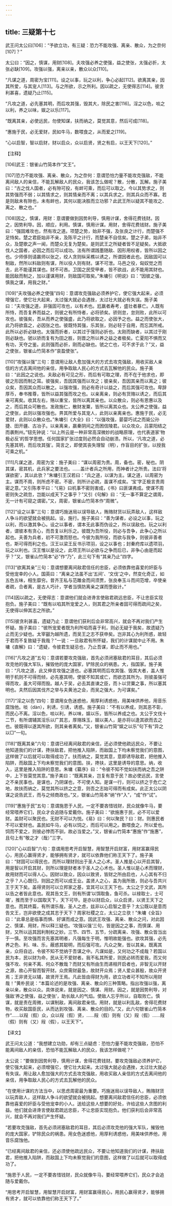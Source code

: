 ```yaml
---
---
---
```

title: 三疑第十七
---




武王问太公曰[106]：“予欲立功，有三疑：恐力不能攻强、离亲、散众，为之奈何[107]？”

太公曰：“因之，慎谋，用财[108]。夫攻强必养之使强，益之使张，太强必折，太张必缺[109]。攻强以强，离亲以亲，散众以众[110]。

“凡谋之道，周密为宝[111]。设之以事，玩之以利，争心必起[112]。欲离其亲，因其所爱，与其宠人[113]。与之所欲，示之所利。因以疏之，无使得志[114]。彼贪利甚喜，遗疑乃止[115]。

“凡攻之道，必先塞其明，而后攻其强，毁其大，除民之害[116]。淫之以色，啖之以利，养之以味，娱之以乐[117]。

“既离其亲，必使远民，勿使知谋，扶而纳之，莫觉其意，然后可成[118]。

“惠施于民，必无爱财，民如牛马，数喂食之，从而爱之[119]。

“心以启智，智以启财，财以启众，众以启贤，贤之有启，以王天下[120]。”

【注释】

[106]武王：银雀山竹简本作“文王”。

[107]恐力不能攻强、离亲、散众，为之奈何：意谓恐怕力量不能攻克强敌，不能离间敌人的亲信，不能瓦解敌人的民众，我该怎么做呢？散，分散，瓦解。施子美曰：“古之伐人国者，必有隙可投，有衅可乘，而后可以取之。今以其势求之，则其势强而不弱；以其情求之，则其情亲而不离；以其兵求之，则其兵众而不寡。若是则敌未有隙也，未有衅也，其何以能决胜而立功邪？此武王所以疑其不能攻之、离之、散之也。”

[108]因之，慎谋，用财：意谓要做到因势利导，慎用计谋，舍得花费钱财。因之，因势利导。因，顺应，利用。慎谋，慎用计谋。用财，舍得花费钱财。施子美曰：“强固难攻也，然有攻之道。项楚之势，始非不强，及张良之计行，而楚强不足恃矣。楚之君臣始非不亲，及陈平之计行，而楚亲不自信矣。楚之子弟，始非不众，及楚歌之声一闻，而楚众无复为楚矣。是则武王之所疑者皆不足疑矣。大抵欲伐人之国者，必因之而后可以成功。法有所谓践墨随敌、因形用权者，皆所以因之也。少师侈则请羸师以张之，绞人贪则纵采樵以诱之，所谓因者此也。因敌固可以制敌，然所以料敌则有谋，所以役人则有财。谋不可泄。马邑之役，匈奴觉之而去，此不能谨其谋也。财不可吝。卫国之民受甲者，皆不欲战，此不能用其财也。能因敌而制之，加以谨谋用财，则敌国可取矣。”朱墉引《明说》曰：“因彼之强，慎我之谋，用我之财。”

[109]“夫攻强必养之使强”四句：意谓攻克强敌必须养护它，使它强大起来，必须增强它，使它壮大起来，太过强大就必会遇挫，太过壮大就必有失误。施子美曰：“夫攻强之道，非强固可攻也，以有术也。尪羸者寿考，盛壮者暴亡。人既有所恃，而吾复养而益之，则彼之有所恃者，必将骄矣。骄则怠，怠则败，此所以可攻也。彼强矣，吾从而养之使强盛，此乃将欲取之，必因予之也。益之而使张大，此乃将欲翕之，必因张之也。彼既恃其强，乐其张，则必轻于自用，而忘其所戒。此所以必折必缺也。太强而折者，以其过于强则必折也。太刚而缺者，以其过于刚则必缺也。虢以骄而复有为田之胜，则晋之所以养之益之者极矣。亡夏阳不惧而又有功，天夺之鉴。此则强而必折，刚而必缺也。虢之亡也，可不求于此？”又，益之使张，银雀山竹简本作“哀盈使张”。

[110]“攻强以强”三句：意谓用让敌人愈加强大的方式去攻克强敌，用收买敌人亲信的方式去离间他的亲信，用争取敌人民心的方式去瓦解他的民众。施子美曰：“此因之之说也。夫敌必有可见之形，而后有可取之理，而不在于他求也，即彼之形因而制之耳。彼强矣，吾因其强而以攻之；彼亲矣，吾因其亲而以离之；彼众矣，吾因其众而以散之。以强攻强，则必有奇计以益之，而后其强可攻也。卑辞厚币，奉书推尊，皆所以益其强而攻之也。以亲离亲，则必有货赂以诱之，而后其亲可离矣。收其左右，赂以重宝，皆所以离其亲也。以众散众，则必有恩惠以及之，而后其众可散也。发政施仁，散财发粟，皆所以离其众也。太公养之使强，益之使张，此则以强攻强也。畀其所爱与其宠人，此则以亲离亲也。惠施于民，必无爱财，此则以众散众也。”朱墉引《大全》曰：“以强攻强，晏婴巧试之而毙公孙捷、田开疆、古冶子。以亲离亲，嬴秦阴间之而困信陵君。以众攻众，吕蒙阳结之而袭荆州。”钮先钟说：“以上所云是一种非常高深微妙的战略原理，也代表道家‘物极必反’的哲学思想。任何国家扩张过度则必然会自动崩溃。所以，‘凡攻之道，必先塞其明，而后攻其强’。简言之，即使其丧失理智（明），作盲目的扩张，以授我可乘之机。”

[111]凡谋之道，周密为宝：施子美曰：“谋以周密为贵。周，备也。密，秘也。阴其谋，密其机，此兵家之要法也。……盖计者兵之所用，而神者计之所贵。法曰‘将谋欲密’，其以此欤？”朱墉引王汉若曰：“兵之道，以谋为主。谋之道，以周密为主。谋而不周，则所虑不密。不密，则所计必疏，虽谋不成矣。‘宝’字正极言贵周密之意。”又引陈孝平曰：“《易》曰机事不密则害成，《书》曰匪谋弗成。使谋不周密则失之疏忽，岂能以成天下之事乎？”又引《句解》曰：“无一事不算定之谓周，无一计有可窥之谓密。”又，周密，银雀山竹简本作“周微”。

[112]“设之以事”三句：意谓巧施迷局以误导敌人，贿赂财货以玩弄敌人，这样敌人争斗的欲望就会被挑起。设，施行。施子美曰：“善为谋者，必设之以事，玩之以利，而以激其争心。设之以事者，谓本无此事而伪设之，所以误敌也。玩之以利者，谓彼本有贪心，而吾复以利乐之。彼既为吾所役，则必与吾争，此争心之所以起也。夫善为兵者，初不可激而怒也。今彼为我所役，而欲与我争，则彼非善者也，斯可得而利之也。汉王以梁王反书示项羽，设之以事也；封秦府库以遗项羽，玩之以利也。汉王惟以是设之，此项王所以必欲与之争而后已，非争心由是而起乎？”又，银雀山竹简本“必”作“乃”，此三句下有“其亲乃止”四字。

[113]“欲离其亲”三句：意谓想要离间敌君信任的忠臣，必须依靠他喜爱的奸臣与受他宠幸的小人。国英曰：“离亲之法虽不出‘五间’、‘文伐’之中，然变化奇正，如五色五味，相生靡穷。昔齐王私与范雎金而间须贾，张良奉玉斗而间范增，卒使亲者疏，合者离，是古人巧计，学者当慎防离亲之谋而堕敌计。”

[114]因以疏之，无使得志：意谓他们就会进谗言使敌君疏远忠臣，不让忠臣实现抱负。施子美曰：“既有以啗其所宠爱之人，则其君之所亲者固可得而疏间之矣，无使得以伸其志之所欲。”

[115]彼贪利甚喜，遗疑乃止：意谓他们获利后会非常高兴，就会不再对我们产生怀疑。施子美曰：“彼所宠爱者既为利所啗而喜于利，则必无疑于我矣，故遗疑乃止而无少疑也。太宰嚭为越所遗，而吴王之志不获申矣。岂非其心为利所惑，故轻于君而不复致疑于我哉？”一说：一旦敌君有所怀疑，我们的计谋就中止不用。朱墉《直解》曰：“遗疑，令彼君生疑忌也，乃止吾谋，即止而不用也。”

[116]“凡攻之道”五句：意谓若要攻克强敌，首先必须闭塞敌君的耳目，其后必须攻克他的强大军队，摧毁他的庞大国家，铲除民众的祸患。大，指国家。施子美曰：“凡攻之道，此又伸言攻强之道也。必塞其明而后攻其强、毁其大者，盖人惟明于机则不可得而倾，必先塞其明，使彼不知其或亡，而欲恣其所为，则彼虽强可得而攻，虽大可得而毁。越人于吴，必去其直谏之臣，而卜以贷粟之事，所以塞其明也。夫然后因其伐齐之举与夫黄池之会，而吴之强大，为可谋矣。”

[117]“淫之以色”四句：意谓用女色迷惑他，用厚利诱惑他，用美味供养他，用音乐腐蚀他。啖（dàn），利诱，引诱，诱惑。施子美曰：“不有以养成，则其恶不彰，而民心不离。淫以色，啖以利，养以味，娱以乐，皆所以养成之也。太公于文伐十二节，有所谓辅其淫乐以广其志，厚赂珠玉，娱以美人，是亦将以逢其欲而去之也。彼既得以遂其所欲，则其亲者离矣。”又，银雀山竹简“娱之以乐”句下有“异之以□”一句。

[118]“既离其亲”六句：意谓已经离间敌君的亲信，还必须使他疏远民众，不要让他知道我们的计谋，搀扶敌君，把他推入陷阱，而敌国上下均未察觉我们的意图，这样做了以后就可以取得成功了。扶而纳之，莫觉其意，意即诱导敌君，把他推入陷阱，而敌国上下均未察觉我们的意图。扶，搀扶，这里是诱导的意思。纳，收入，这里是推入陷阱的意思。朱墉《纂序》曰：“令彼不知不觉如扶而纳之吾之阱中，上下皆莫觉其意。”施子美曰：“既离其亲，岂复有意于民？故必使远民，言使之不亲民事也。是谋也，乃阴谋也，不可使人知。是谋一行，则可以挤之于危亡之地，故扶而纳之，莫觉其所以挤之之意，则吾之志始可得而有成矣。此正太公以阴谋之说告武王，而与之倾商政也。”又，银雀山竹简本“纳”作“入”，“成”作“试”。

[119]“惠施于民”五句：意谓施恩于人民，一定不要吝惜钱财，民众就像牛马，要经常喂养它们，民众才会追随与爱戴你。施子美曰：“欲施惠于民，必不可以爱财。盖财可以聚民也。无财不可以为悦。《易》曰：何以聚民？曰：财。则惠民者不可以爱财也。盖民如牛马，必有以饲之，而后可以用之。数喂食之，所以爱也。饲而不爱之，则彼必悖而不驯，故必当爱之。”又，银雀山竹简本“惠施”作“施惠”，且句上有“敬之才（哉）”三字。

[120]“心以启智”六句：意谓用思考开启智慧，用智慧开启财富，用财富赢得民心，用民心赢得贤才，能够拥有贤才，就可以依靠他们称王天下了。施子美曰：“财固可以得民也，而所以理财则出于圣人之心术。圣人推是心以开启其智，用是智以开启其财，则所以理是财者本于圣人之心术也。圣人惟以是心术而理财，故用财而可以得人心。因财以致众，因众以致贤，皆财之所由启也，人心其有不归之乎？人心既归，则因之而可以成王业。盖贤人之心，盖为我所致，则必与吾共兴王于天下矣。盖得贤则可以立邦家之基，宜其可以王天下也。太公之于文武，其所以告之者皆此意也。观其告文王，则有所谓‘以饵取鱼，鱼可杀。以禄取士，士可竭’，推而至于以国取天下，天下可毕。是亦以财启众，以众启贤，以贤王天下之意也。而其终篇，有所谓乐哉，圣人之虑，兹非以心启智之意乎？太公既以是意而告文王，岂非欲使之成其志于天下？周家社稷之立，太公之立欤！”朱墉《全旨》曰：“此章总是临事而惧、好谋而成之意。因武王攻强、离亲、散众之问，对此因之、慎谋、用财，所以释三疑也。‘攻强以强’三句，皆是因之之事，而慎谋、用财，又所以运其因利制权之妙。三节、四节、五节，分疏离亲、攻强、散众皆当出于一慎。至攻强而言先塞其明者，凡强每生于明，惟明故能强也。欲攻其强，必先养之色、利、味、乐，蔽惑其聪明，而后强可攻。凡众之聚，皆以其亲。既离其亲，众将自远，令彼不知不觉纳于吾谋之中。凡谋如是，又何功之不成哉？若国以民为本，民以财为命，民从无不爱财者。我不私其所爱，则民必转而爱我，而又何强不攻、何亲不离、何众不散哉？而财又有所由生而递相开启者也，非智无以开财之源，故心开智而智开财。众庶需财最急，故财开众焉；贤人爱众甚殷，故众开贤焉；王非贤无以辅，故贤开王焉。凡此皆由得财为用，欲立功者可不知所以用财哉！”黄朴民说：“本篇论述的是攻强、离亲、散众的三种策略。指出攻强以强，离亲以亲，散众以众。具体说来，就是因之、慎谋、用财。因之，就是因势利导，对强敌‘养之使强，益之使张’，助长敌人的气焰。使敌人忘乎所以，自取败亡。慎谋，就是责在周微，以谋制敌，离间敌君亲信。用财，就是以利乱敌，舍得花费财物，收买敌国臣民，从而达到攻强、离亲、散众的目的。”又，此六句银雀山竹简本作“……以叚（假）众，众以叚（假）贤，……叚（假）则有（又）叚（假）……叚（假）则有（又）叚（假），以王天下”。

【译文】

武王问太公道：“我想建立功勋，却有三点疑虑：恐怕力量不能攻克强敌，恐怕不能离间敌人的亲信，恐怕不能瓦解敌人的民众，我该怎样做呢？”

太公说：“要做到因势利导，慎用计谋，舍得花费钱财。要攻克强敌必须养护它，使它强大起来，必须增强它，使它壮大起来。太过强大就必会遇挫，太过壮大就必有失误。用让敌人愈加强大的方式去攻克强敌，用收买敌人亲信的方式去离间他的亲信，用争取敌人民心的方式去瓦解他的民众。

“在使用计谋的方法当中，以思虑周密最为重要。巧施迷局以误导敌人，贿赂财货以玩弄敌人，这样敌人争斗的欲望就会被挑起。想要离间敌君信任的忠臣，必须依靠他喜爱的奸臣与受他宠幸的小人。送给这些人想要的好处，许给这些人贪图的利益。他们就会进谗言使敌君疏远忠臣，不让忠臣实现抱负。他们获利后会非常高兴，就会不再对我们产生怀疑。

“若要攻克强敌，首先必须闭塞敌君的耳目，其后必须攻克他的强大军队，摧毁他的庞大国家，铲除民众的祸患。用女色迷惑他，用厚利诱惑他，用美味供养他，用音乐腐蚀他。

“已经离间敌君的亲信，还必须使他疏远民众，不要让他知道我们的计谋，搀扶敌君，把他推入陷阱，而敌国上下均未察觉我们的意图，这样做了以后就可以取得成功了。

“施恩于人民，一定不要吝惜钱财，民众就像牛马，要经常喂养它们，民众才会追随与爱戴你。

“用思考开启智慧，用智慧开启财富，用财富赢得民心，用民心赢得贤才，能够拥有贤才，就可以依靠他们称王天下了。”